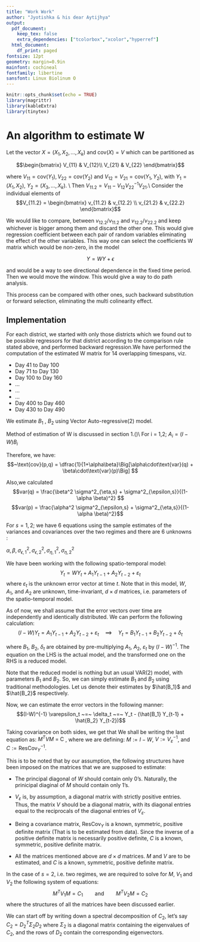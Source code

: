 ```yaml
---
title: "Work Work"
author: "Jyotishka & his dear Aytijhya"
output:
  pdf_document:
    keep_tex: false
    extra_dependencies: ["tcolorbox","xcolor","hyperref"]
  html_document:
    df_print: paged
fontsize: 12pt
geometry: margin=0.9in
mainfont: cochineal
fontfamily: libertine
sansfont: Linux Biolinum O
---
```



```r
knitr::opts_chunk$set(echo = TRUE)
library(magrittr)
library(kableExtra)
library(tinytex)


```

\definecolor{mypink1}{rgb}{0.95, 0.91, 0.85}
\definecolor{Prussian}{rgb}{0,0.2,0.4}
\definecolor{DeepBlue}{HTML}{3E0080}

# An algorithm to estimate W
Let the vector $X = (X_1, X_2, . . . , X_k)$
and $\text{cov}(X) = V$ which can be partitioned as

$$\begin{bmatrix}
V_{11} & V_{12}\\
V_{21} & V_{22}
\end{bmatrix}$$

where $V_{11} = \text{cov}(Y_1), V_{22} = \text{cov}(Y_2)$ and $V_{12} = V_{21} = \text{cov}(Y_1, Y_2)$, with 
$Y_1 = (X_1, X_2)$,
$Y_2 = (X_3, . . . , X_k)$. \\
Then $V_{11.2} = V_{11} - V_{12}V_{22}^{-1}V_{21}$.\\
Consider the individual elements of
$$V_{11.2} =
\begin{bmatrix}
v_{11.2} & v_{12.2} \\
v_{21.2} & v_{22.2}
\end{bmatrix}$$

We would like to compare, between $v_{12.2}/v_{11.2}$ and $v_{12.2}/v_{22.2}$ and keep whichever is bigger among them and discard the other one. This would give regression coefficient between each pair of random variables eliminating the effect of the other variables. This way one can select the coefficients W matrix which would be non-zero, in the model

$$Y = W Y + \epsilon$$

and would be a way to see directional dependence in the fixed time period. Then we would
move the window. This would give a way to do path analysis. 

This process can be compared with other ones, such backward substitution or forward selection, eliminating the multi colinearity effect.

## Implementation
For each district, we started with only those districts which we found out to be possible regressors for that district according to the comparison rule stated above, and performed backward regression.We have performed the computation of the estimated W matrix for 14 overlapping timespans, viz. 

- Day 41 to Day 100
- Day 71 to Day 130
- Day 100 to Day 160
- ...
- ...
- ...
- Day 400 to Day 460
- Day 430 to Day 490

\url{https://docs.google.com/spreadsheets/d/1RDhOMN0rF_tmnRcIUM1PpAdJuo0pNU9t/edit?usp=sharing&ouid=115423038723750570450&rtpof=true&sd=true}

\section{\textbf{\textcolor{DeepBlue}{Estimation of W in the model $ Y=WY +\epsilon $}}}
\subsection{Traditional method}



\subsection{Rigobon's Method of Partitioning}




\subsection{GKB Method}

\section{\textbf{\textcolor{DeepBlue}{Estimation reduced model $Y_t = B_1 Y_{t-1} + B_2 Y_{t-2} + \delta_t$}}}

We estimate $B_1$ , $B_2$ using Vector Auto-regressive(2) model.

\section{\textbf{\textcolor{DeepBlue}{Estimation of the original spatio-temporal model $ Y_t = WY_t + A_1 Y_{t-1} + A_2 Y_{t-2} + \varepsilon_t $}}}
Method of estimation of W is discussed in section 1.(\textcolor{red}{Why this W and the W of the model in section 1 should be same?})\\
For i = 1,2; 
$A_i = (I-W)B_i$

\begin{align*}
    \text{cov}(p,q) &= \text{cov}(\alpha q + \varepsilon , \beta p + \eta)\\
    &= \alpha\beta\cdot\text{cov}(p,q) + \alpha\cdot\text{cov}(q,\eta) + \beta\cdot\text{cov}(p,\varepsilon)\\
    &= \alpha\beta\cdot\text{cov}(p,q) + \alpha\cdot\text{cov}(q,q - \beta p) + \beta\cdot\text{cov}(p,p - \alpha q)\\
    &= \alpha\cdot\text{var}(q) + \beta\cdot\text{var}(p) - \alpha\beta\cdot\text{cov}(p,q)
\end{align*}

Therefore, we have:
$$~\text{cov}(p,q) = \dfrac{1}{1+\alpha\beta}\Big[\alpha\cdot\text{var}(q) + \beta\cdot\text{var}(p)\Big] $$

Also,we calculated 
$$var(q) = \frac{\beta^2 \sigma^2_{\eta,s} + \sigma^2_{\epsilon,s}}{(1-\alpha \beta)^2} $$
$$var(p) = \frac{\alpha^2 \sigma^2_{\epsilon,s} + \sigma^2_{\eta,s}}{(1-\alpha \beta)^2}$$

For $s=1,2$; we have 6 equations using the sample estimates of the variances and covariances over the two regimes and there are 6 unknowns :

$\alpha, \beta, \sigma^2_{\epsilon,1}, \sigma^2_{\epsilon,2}, \sigma^2_{\eta,1}, \sigma^2_{\eta,2}$




\section{\textbf{\textcolor{DeepBlue}{An Approach to estimate $W$, $V_1$ and $V_2$}}}

We have been working with the following spatio-temporal model: $$Y_t = W Y_t + A_1 Y_{t-1} + A_2 Y_{t-2} + \varepsilon_t$$ where $\varepsilon_t$ is the unknown error vector at time $t$. Note that in this model, $W$, $A_1$, and $A_2$ are unknown, time-invariant, $d \times d$ matrices, i.e. parameters of the spatio-temporal model.

As of now, we shall assume that the error vectors over time are independently and identically distributed. We can perform the following calculation:
$$(I - W) Y_t =  A_1 Y_{t-1} + A_2 Y_{t-2} + \varepsilon_t \quad\implies\quad Y_t =  B_1 Y_{t-1} + B_2 Y_{t-2} + \delta_t$$

where $B_1$, $B_2$, $\delta_t$ are obtained by pre-multiplying $A_1$, $A_2$, $\varepsilon_t$ by $(I - W)^{-1}$. The equation on the LHS is the actual model, and the transformed one on the RHS is a reduced model.

Note that the reduced model is nothing but an usual VAR(2) model, with parameters $B_1$ and $B_2$. So, we can simply estimate $B_1$ and $B_2$ using traditional methodologies. Let us denote their estimates by $\hat{B_1}$ and $\hat{B_2}$ respectively.

Now, we can estimate the error vectors in the following manner:
$$(I-W)^{-1} \varepsilon_t ~=~ \delta_t ~=~ Y_t - (\hat{B_1} Y_{t-1} + \hat{B_2} Y_{t-2})$$

\begin{tcolorbox}
We shall be making an assumption that the covariance matrix of $\varepsilon_t$, say $V$, is a diagonal matrix.
\end{tcolorbox}

Taking covariance on both sides, we get that
\begin{align*}
  &\qquad\quad (I-W)^{-1} \varepsilon_t  ~=~ Y_t - (\hat{B_1} Y_{t-1} + \hat{B_2} Y_{t-2})\\
  &\implies~ \text{cov}\big((I-W)^{-1} \varepsilon_t\big)  ~=~ \text{cov}\big(Y_t - (\hat{B_1} Y_{t-1} + \hat{B_2} Y_{t-2})\big)\\
  &\implies~(I-W)^{-1} V_\varepsilon \big((I-W)^{-1}\big)^{T} ~=~ \text{ResCov}_Y\\
  &\implies~ (I-W)^{T} V^{-1}_\varepsilon (I-W) ~=~ \text{ResCov}^{-1}_Y\\
\end{align*} 
We shall be writing the last equation as: $M^{T}VM ~=~ \text{C}$ , where we are defining: $M := I-W$, $V := V^{-1}_\varepsilon$, and $C := \text{ResCov}^{-1}_Y$.

This is to be noted that by our assumption, the following structures have been imposed on the matrices that we are supposed to estimate:

- The principal diagonal of $W$ should contain only $0$'s. Naturally, the prinicipal diaginal of $M$ should contain only $1$'s.

- $V_\varepsilon$ is, by assumption, a diagonal matrix with strictly positive entries. Thus, the matrix $V$ should be a diagonal matrix, with its diagonal entries equal to the reciprocals of the diagonal entries of $V_\varepsilon$.

- Being a covariance matrix, $\text{ResCov}_Y$ is a known, symmetric, positive definite matrix (That is to be estimated from data). Since the inverse of a positive definite matrix is necessarily positive definite, $C$ is a known, symmetric, positive definite matrix.

- All the matrices mentioned above are $d\times d$ matrices. $M$ and $V$ are to be estimated, and $C$ is a known, symmetric, positive definite matrix.



\begin{tcolorbox}[colback=red!5, colframe=red!75!black, title=Estimation for two regimes]
We can partition our time series dataset into multiple regimes, and estimate $M$ and $V$ accordingly. For simplicity, we may consider two regimes. In general, for the $s$-th regime, we shall be denoting the the corresponding matrices by $M$, $V_s$ and $C_s$. Note that $M$ is independent of $s$, because we are assuming that the spatial matrix $W$ remains invariant over time.
%\tcblower
%Here, you see the lower part of the box.
\end{tcolorbox}

In the case of $s = 2$, i.e. two regimes, we are required to solve for $M$, $V_1$ and $V_2$ the following system of equations:
$$M^{T} V_1 M = C_1\qquad\text{and}\qquad M^{T} V_2 M = C_2$$
where the structures of all the matrices have been discussed earlier.

We can start off by writing down a spectral decomposition of $C_2$, let's say $C_2 = D^{T}_2 \Sigma_2 D_2$ where $\Sigma_2$ is a diagonal matrix containing the eigenvalues of $C_2$, and the rows of $D_2$ contain the corresponding eigenvectors.













